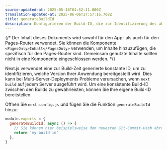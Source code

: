 ```yaml
---
source-updated-at: 2025-05-16T04:52:11.000Z
translation-updated-at: 2025-06-06T17:57:16.768Z
title: generateBuildId
description: Konfigurieren der Build-ID, die zur Identifizierung des aktuellen Builds verwendet wird, in dem Ihre Anwendung bereitgestellt wird.
---
```


{/* Der Inhalt dieses Dokuments wird sowohl für den App- als auch für den Pages-Router verwendet. Sie können die Komponente `<PagesOnly>Inhalt</PagesOnly>` verwenden, um Inhalte hinzuzufügen, die spezifisch für den Pages-Router sind. Gemeinsam genutzte Inhalte sollten nicht in eine Komponente eingeschlossen werden. */}

Next.js verwendet eine zur Build-Zeit generierte konstante ID, um zu identifizieren, welche Version Ihrer Anwendung bereitgestellt wird. Dies kann bei Multi-Server-Deployments Probleme verursachen, wenn `next build` auf jedem Server ausgeführt wird. Um eine konsistente Build-ID zwischen den Builds zu gewährleisten, können Sie Ihre eigene Build-ID bereitstellen.

Öffnen Sie `next.config.js` und fügen Sie die Funktion `generateBuildId` hinzu:

```js filename="next.config.js"
module.exports = {
  generateBuildId: async () => {
    // Sie können hier beispielsweise den neuesten Git-Commit-Hash abrufen
    return 'my-build-id'
  },
}
```